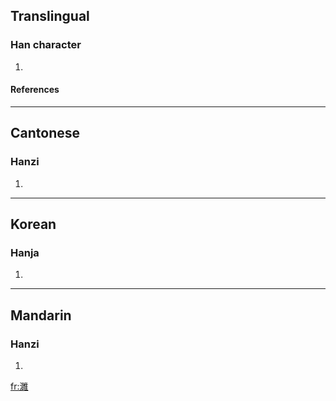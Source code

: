 ==Translingual==
===Han character===
{{Han char|rn=85|rad=水|as=13|sn=16|four=3011<sub>4</sub>|canj=水月山土 (EBUG), X水月山土 (XEBUG)}}
# {{defn|Han|sort=水13}}
====References====
{{Han ref|kx=0654.300|dkj=18451|dj=1065.080|hdz=31755.090|uh=6FC9|ud=28617|bh=EA41|bd=59969}}

----
==Cantonese==
===Hanzi===
{{yue-hanzi|jyut=|y=seui1}}
# {{defn|Cantonese}}

----
==Korean==
===Hanja===
{{ko-hanja|hangeul=수|eumhun=|rv=su|mr=su|y=swu}}
# {{defn|Korean}}

----
==Mandarin==
===Hanzi===
{{cmn-hanzi|pin=[[suī]] ([[sui1]])|wg=sui<sup>1</sup>}}
# {{defn|Mandarin}}

[[fr:濉]]